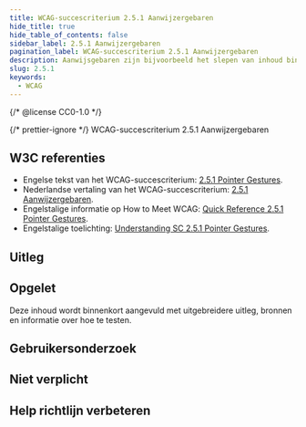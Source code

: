 ```yaml
---
title: WCAG-succescriterium 2.5.1 Aanwijzergebaren
hide_title: true
hide_table_of_contents: false
sidebar_label: 2.5.1 Aanwijzergebaren
pagination_label: WCAG-succescriterium 2.5.1 Aanwijzergebaren
description: Aanwijsgebaren zijn bijvoorbeeld het slepen van inhoud binnen bepaalde kaders, het swipen van foto's of het vergroten van een kaart met twee vingers. Zorg ervoor dat de gebruiker deze acties ook kan doen met één aanwijzer zoals een muis of een vinger zonder deze extra gebaren te hoeven maken.
slug: 2.5.1
keywords:
  - WCAG
---
```


{/* @license CC0-1.0 */}


{/* prettier-ignore */}
<WcagHeadingGroup level={1} conformanceLevel="Niveau A">WCAG-succescriterium 2.5.1 Aanwijzergebaren</WcagHeadingGroup>

## W3C referenties

- Engelse tekst van het WCAG-succescriterium: [<span lang="en">2.5.1 Pointer Gestures</span>](https://www.w3.org/TR/WCAG22/#pointer-gestures).
- Nederlandse vertaling van het WCAG-succescriterium: [2.5.1 Aanwijzergebaren](https://www.w3.org/Translations/WCAG22-nl/#aanwijzergebaren).
- Engelstalige informatie op <span lang="en">How to Meet WCAG</span>: [<span lang="en">Quick Reference 2.5.1 Pointer Gestures</span>](https://www.w3.org/WAI/WCAG22/quickref/#pointer-gestures).
- Engelstalige toelichting: [<span lang="en">Understanding SC 2.5.1 Pointer Gestures</span>](https://www.w3.org/WAI/WCAG22/Understanding/pointer-gestures.html).

## Uitleg

<Summary />

## Opgelet

Deze inhoud wordt binnenkort aangevuld met uitgebreidere uitleg, bronnen en informatie over hoe te testen.

## Gebruikersonderzoek

<CTAGebruikersonderzoek />

## Niet verplicht

<SpotlightSection>
  <Markdown omitH1 headinglevel={3}>
    <Disclaimer />
  </Markdown>
</SpotlightSection>

## Help richtlijn verbeteren

<Markdown omitH1 headinglevel={3}>
  <WCAGFooterInfo />
</Markdown>
